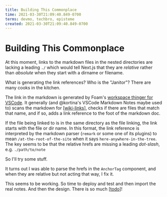```yaml
---
title: Building This Commonplace
time: 2021-03-30T21:09:40.849-0700
terms: devmo, techbro, episteme
created: 2021-03-30T21:09:40.849-0700
---
```


# Building This Commonplace

At this moment, links to the markdown files in the nested directories are lacking a leading `./` which would tell Next.js that they are _relative_ rather than _absolute_ when they start with a dirname or filename.

What is generating the link references? Who is the "Janitor"? There are many cooks in the kitchen.

The link in the markdown is generated by Foam's [workspace thinger for VSCode](https://marketplace.visualstudio.com/items?itemName=foam.foam-vscode). It generally (and @kortina's VSCode Markdown Notes maybe used to) scans the markdown for [[wiki-links]], checks if there are files that match that name, and if so, adds a link reference to the foot of the markdown doc.

If the file being linked to is in the same directory as the file linking, the link starts with the file or dir name. In this format, the link reference is interpreted by the markdown parser (`remark` or some one of its plugins) to mean `/at-the-root-of-the-site` when it says `here-anywhere-in-the-tree`. The key seems to be that the relative hrefs are missing a leading _dot-slash_, e.g. `./path/to/note`

So I'll try some stuff.

It turns out I was able to parse the hrefs in the `AnchorTag` component, and when they are relative but not acting that way, I fix it.

This seems to be working. So time to deploy and test and then import the real notes. And then the design. There is so much [[todo]]!

[//begin]: # 'Autogenerated link references for markdown compatibility'
[wiki-links]: foam/examples/wiki-links 'wiki-links'
[todo]: todo 'Todo'
[//end]: # 'Autogenerated link references'
